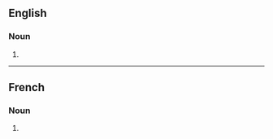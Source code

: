 {{also|faux-amis}}
==English==

===Noun===
{{head|en|noun form}}

# {{plural of|faux ami|lang=en}}

----

==French==

===Noun===
{{head|fr|noun plural form|g=m}}

# {{plural of|faux-ami|lang=fr}}